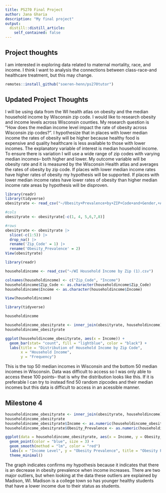 ```yaml
---
title: PS270 Final Project
author: Jana Gharia
description: "My final project"
output:
  distill::distill_article:
    self_contained: false
---
```




## Project thoughts

I am interested in exploring data related to maternal mortality, race, and income. I think I want to analysis the connections between class-race-and healthcare treatment, but this may change. 


```r
remotes::install_github("soeren-henn/ps270tutor")
```


## Updated Project Thoughts 

I will be using data from the WI health atlas on obesity and the median household income by Wisconsin zip code. I would like to research obesity and income levels across Wisconsin counties. My research question is “How does the median income level impact the rate of obesity across Wisconsin zip codes?”. I hypothesize that in places with lower median income the rates of obesity will be higher because healthy food is expensive and quality healthcare is less available to those with lower incomes. The explanatory variable of interest is median household income. To ensure there is variation I will use a wide range of zip codes with varying median incomes– both higher and lower. My outcome variable will be obesity rate and it is measured by the Wisconsin Health atlas and averages the rates of obesity by zip code. If places with lower median income rates have higher rates of obesity my hypothesis will be supported. If places with lower median income rates have lower rates of obesity than higher median income rate areas by hypothesis will be disproven. 



```r
library(readr)
library(tidyverse)
obesityrate <- read_csv("~/Obesity+Prevalence+by+ZIP+Code+and+Gender,+Adults+and+Children/Adults-Table 1.csv")

#cols
obesityrate <- obesityrate[-c(1, 4, 5,6,7,8)]

#rows
obesityrate <- obesityrate |>
  slice(-c(1:5)) |>
  drop_na() |>
  rename('Zip_Code' = 1) |>
  rename('Obesity_Prevalence' = 2)
View(obesityrate)
```

```r
library(readr)

householdincome <- read_csv("~/WI Household Income by Zip (1).csv")

colnames(householdincome) <- c("Zip_Code", "Income")
householdincome$Zip_Code <- as.character(householdincome$Zip_Code)
householdincome$Income <- as.character(householdincome$Income)

View(householdincome)
```

```r
library(tidyverse)
```


```r
householdincome 
```

```r
householdincome_obesityrate <- inner_join(obesityrate, householdincome)
householdincome_obesityrate
```

```r
ggplot(householdincome_obesityrate, aes(x = Income)) +
  geom_bar(stat= "count", fill = "lightblue", color = "black") +
  labs(title = "Distribution of Household Income by Zip Code",
       x = "Household Income",
       y = "Frequency")
```
This is the top 50 median incomes in Wisconsin and the bottom 50 median incomes in Wisconsin. Data was difficult to access so I was only able to access these 100 points-- that is why the distribution looks like this. If it is preferable I can try to instead find 50 random zipcodes and their median incomes but this data is difficult to access in an acessible manner. 


## Milestone 4 

```r
householdincome_obesityrate <- inner_join(obesityrate, householdincome)
householdincome_obesityrate
householdincome_obesityrate$Income <- as.numeric(householdincome_obesityrate$Income)
householdincome_obesityrate$Obesity_Prevalence <- as.numeric(householdincome_obesityrate$Obesity_Prevalence)
```
```r
ggplot(data = householdincome_obesityrate, aes(x = Income, y = Obesity_Prevalence)) +
  geom_point(color = "blue", size = 3) + 
  geom_smooth(method = "lm", color = "red")
  labs(x = "Income Level", y = "Obesity Prevalence", title = "Obesity Prevalence vs Income Level") + 
  theme_minimal() 
```
The graph indicates confirms my hypothesis because it indicates that there is an decrease in obesity prevalence when income increases. There are two major outliers, but when looking at the data these outliers are explained by Madison, WI. Madison is a college town so has younger healthy students that have a lower income due to their status as students. 

